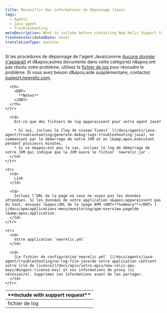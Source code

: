 ```yaml
---
title: Recueillir des informations de dépannage (Java)
tags:
  - Agents
  - Java agent
  - Troubleshooting
metaDescription: What to include before contacting New Relic Support for help with your Java agent.
freshnessValidatedDate: never
translationType: machine
---
```


Si les procédures de dépannage de l&apos;agent Java(comme [Aucune donnée n&apos;apparaît](/docs/apm/agents/java-agent/troubleshooting/no-data-appears-java) et d&amp;apos;autres documents dans cette catégorie) n&amp;apos;ont pas résolu votre problème, utilisez le [fichier de log](#logfiles) pour résoudre le problème. Si vous avez besoin d&amp;apos;aide supplémentaire, contactez [support.newrelic.com](https://support.newrelic.com).

<table>
  <thead>
    <tr>
      <th width={200}>
        <DNT>
          **Include with support request**
        </DNT>
      </th>

      <th>
        <DNT>
          **Notes**
        </DNT>
      </th>
    </tr>
  </thead>

  <tbody>
    <tr id="logfiles">
      <td>
        fichier de log
      </td>

      <td>
        Est-ce que des fichiers de log apparaissent pour votre agent Java?

        * Si oui, incluez le [log de niveau`finest` ](/docs/agents/java-agent/troubleshooting/generate-debug-logs-troubleshooting-java), en commençant par le démarrage de votre JVM et en l&amp;apos;exécutant pendant plusieurs minutes.
        * Si ce n&apos;est pas le cas, incluez le log de démarrage de votre JVM qui indique que la JVM ouvre le fichier `newrelic.jar`.
      </td>
    </tr>

    <tr>
      <td>
        Link
      </td>

      <td>
        Incluez l’URL de la page où vous ne voyez pas les données attendues. Si les données de votre application n&apos;apparaissent pas du tout, envoyez l&apos;URL de la [page APM <DNT>**Summary**</DNT> ](/docs/apm/applications-menu/monitoring/apm-overview-page)de l&amp;apos;application.
      </td>
    </tr>

    <tr>
      <td>
        Votre application `newrelic.yml`
      </td>

      <td>
        [Le fichier de configuration`newrelic.yml` ](/docs/agents/java-agent/troubleshooting/no-log-file-java)de votre application contient votre [clé de licence](/docs/apis/intro-apis/new-relic-api-keys/#ingest-license-key) et vos informations de proxy (si nécessaire). Supprimez ces informations avant de les partager.
      </td>
    </tr>
  </tbody>
</table>